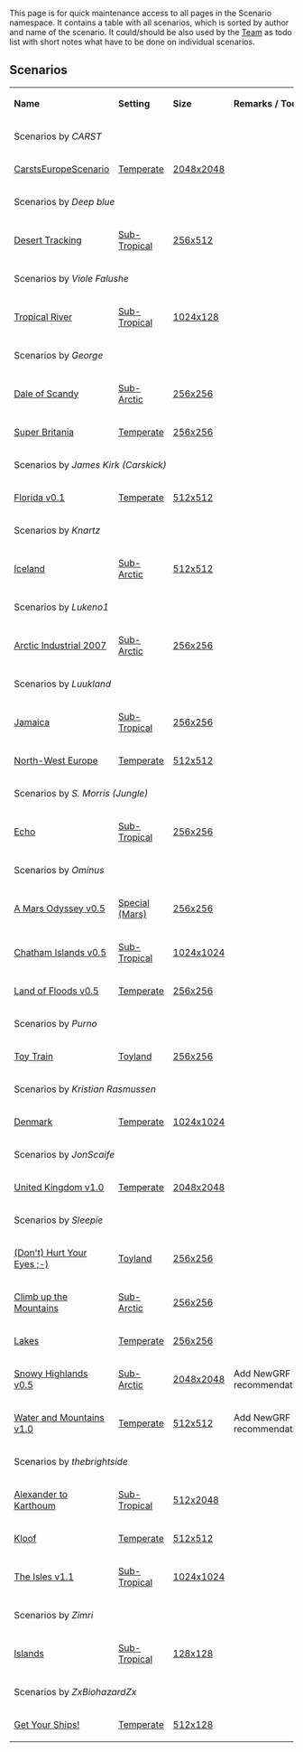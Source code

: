 This page is for quick maintenance access to all pages in the Scenario namespace. It contains a table with all scenarios, which is sorted by author and name of the scenario. It could/should be also used by the [[en/Community/Scenarios/Scenarios Team|Team]] as todo list with short notes what have to be done on individual scenarios.

== Scenarios ==

{| class="wikitable"
|-
|'''Name'''
|'''Setting'''
|'''Size'''
|'''Remarks / Todos'''

|-
!colspan="4"|Scenarios by ''CARST''

|-
|[[en/Community/Scenarios/Europe|CarstsEuropeScenario]]
|[[en/Community/Scenarios/Climate/Temperate|Temperate]]
|[[en/Community/Scenarios/Size/2048x2048|2048x2048]]
|

|-
!colspan="4"|Scenarios by ''Deep blue''

|-
|[[en/Community/Scenarios/Desert Tracking|Desert Tracking]]
|[[en/Community/Scenarios/Climate/Sub-Tropical|Sub-Tropical]]
|[[en/Community/Scenarios/Size/256x512|256x512]]
|

|-
!colspan="4"|Scenarios by ''Viole Falushe''

|-
|[[en/Community/Scenarios/Tropical River|Tropical River]]
|[[en/Community/Scenarios/Climate/Sub-Tropical|Sub-Tropical]]
|[[en/Community/Scenarios/Size/128x1024|1024x128]]
|

|-
!colspan="4"|Scenarios by ''George''

|-
|[[en/Community/Scenarios/Dale of Scandy|Dale of Scandy]]
|[[en/Community/Scenarios/Climate/Sub-Arctic|Sub-Arctic]]
|[[en/Community/Scenarios/Size/256x256|256x256]]
|
|-
|[[en/Community/Scenarios/Super Britania|Super Britania]]
|[[en/Community/Scenarios/Climate/Temperate|Temperate]]
|[[en/Community/Scenarios/Size/256x256|256x256]]
|

|-
!colspan="4"|Scenarios by ''James Kirk (Carskick)''

|-
|[[en/Community/Scenarios/Florida|Florida v0.1]]
|[[en/Community/Scenarios/Climate/Temperate|Temperate]]
|[[en/Community/Scenarios/Size/512x512|512x512]]
|

|-
!colspan="4"|Scenarios by ''Knartz''

|-
|[[en/Community/Scenarios/Iceland|Iceland]]
|[[en/Community/Scenarios/Climate/Sub-Arctic|Sub-Arctic]]
|[[en/Community/Scenarios/Size/512x512|512x512]]
|

|-
!colspan="4"|Scenarios by ''Lukeno1''

|-
|[[en/Community/Scenarios/Arctic Industrial 2007|Arctic Industrial 2007]]
|[[en/Community/Scenarios/Climate/Sub-Arctic|Sub-Arctic]]
|[[en/Community/Scenarios/Size/256x256|256x256]]
|

|-
!colspan="4"|Scenarios by ''Luukland''

|-
|[[en/Community/Scenarios/Jamaica|Jamaica]]
|[[en/Community/Scenarios/Climate/Sub-Tropical|Sub-Tropical]]
|[[en/Community/Scenarios/Size/256x256|256x256]]
|
|-
|[[en/Community/Scenarios/North-West Europe|North-West Europe]]
|[[en/Community/Scenarios/Climate/Temperate|Temperate]]
|[[en/Community/Scenarios/Size/512x512|512x512]]
|

|-
!colspan="4"|Scenarios by ''S. Morris (Jungle)''

|-
|[[en/Community/Scenarios/Echo|Echo]]
|[[en/Community/Scenarios/Climate/Sub-Tropical|Sub-Tropical]]
|[[en/Community/Scenarios/Size/256x256|256x256]]
|

|-
!colspan="4"|Scenarios by ''Ominus''

|-
|[[en/Community/Scenarios/A Mars Odyssey|A Mars Odyssey v0.5]]
|[[en/Community/Scenarios/Climate/Special|Special (Mars)]]
|[[en/Community/Scenarios/Size/256x256|256x256]]
|
|-
|[[en/Community/Scenarios/Chatham Islands|Chatham Islands v0.5]]
|[[en/Community/Scenarios/Climate/Sub-Tropical|Sub-Tropical]]
|[[en/Community/Scenarios/Size/1024x1024|1024x1024]]
|
|-
|[[en/Community/Scenarios/Land of Floods|Land of Floods v0.5]]
|[[en/Community/Scenarios/Climate/Temperate|Temperate]]
|[[en/Community/Scenarios/Size/256x256|256x256]]
|

|-
!colspan="4"|Scenarios by ''Purno''

|-
|[[en/Community/Scenarios/Toy Train|Toy Train]]
|[[en/Community/Scenarios/Climate/Toyland|Toyland]]
|[[en/Community/Scenarios/Size/256x256|256x256]]
|

|-
!colspan="4"|Scenarios by ''Kristian Rasmussen''

|-
|[[en/Community/Scenarios/Denmark|Denmark]]
|[[en/Community/Scenarios/Climate/Temperate|Temperate]]
|[[en/Community/Scenarios/Size/1024x1024|1024x1024]]
|

|-
!colspan="4"|Scenarios by ''JonScaife''

|-
|[[en/Community/Scenarios/United Kingdom|United Kingdom v1.0]]
|[[en/Community/Scenarios/Climate/Temperate|Temperate]]
|[[en/Community/Scenarios/Size/2048x2048|2048x2048]]
|

|-
!colspan="4"|Scenarios by ''Sleepie''

|-
|[[en/Community/Scenarios/(Don't) Hurt Your Eyes ;-)|(Don't) Hurt Your Eyes ;-)]]
|[[en/Community/Scenarios/Climate/Toyland|Toyland]]
|[[en/Community/Scenarios/Size/256x256|256x256]]
|
|-
|[[en/Community/Scenarios/Climb up the Mountains|Climb up the Mountains]]
|[[en/Community/Scenarios/Climate/Sub-Arctic|Sub-Arctic]]
|[[en/Community/Scenarios/Size/256x256|256x256]]
|
|-
|[[en/Community/Scenarios/Lakes|Lakes]]
|[[en/Community/Scenarios/Climate/Temperate|Temperate]]
|[[en/Community/Scenarios/Size/256x256|256x256]]
|
|-
|[[en/Community/Scenarios/Snowy Highlands|Snowy Highlands v0.5]]
|[[en/Community/Scenarios/Climate/Sub-Arctic|Sub-Arctic]]
|[[en/Community/Scenarios/Size/2048x2048|2048x2048]]
|Add NewGRF recommendations
|-
|[[en/Community/Scenarios/Water and Mountains|Water and Mountains v1.0]]
|[[en/Community/Scenarios/Climate/Temperate|Temperate]]
|[[en/Community/Scenarios/Size/512x512|512x512]]
|Add NewGRF recommendations

|-
!colspan="4"|Scenarios by ''thebrightside''

|-
|[[en/Community/Scenarios/Alexander to Karthoum|Alexander to Karthoum]]
|[[en/Community/Scenarios/Climate/Sub-Tropical|Sub-Tropical]]
|[[en/Community/Scenarios/Size/512x2048|512x2048]]
|
|-
|[[en/Community/Scenarios/Kloof|Kloof]]
|[[en/Community/Scenarios/Climate/Temperate|Temperate]]
|[[en/Community/Scenarios/Size/512x512|512x512]]
|
|-
|[[en/Community/Scenarios/The Isles|The Isles v1.1]]
|[[en/Community/Scenarios/Climate/Sub-Tropical|Sub-Tropical]]
|[[en/Community/Scenarios/Size/1024x1024|1024x1024]]
|

|-
!colspan="4"|Scenarios by ''Zimri''

|-
|[[en/Community/Scenarios/Islands|Islands]]
|[[en/Community/Scenarios/Climate/Sub-Tropical|Sub-Tropical]]
|[[en/Community/Scenarios/Size/128x128|128x128]]
|

|-
!colspan="4"|Scenarios by ''ZxBiohazardZx''

|-
|[[en/Community/Scenarios/Get Your Ships|Get Your Ships!]]
|[[en/Community/Scenarios/Climate/Temperate|Temperate]]
|[[en/Community/Scenarios/Size/128x512|512x128]]
|

|}